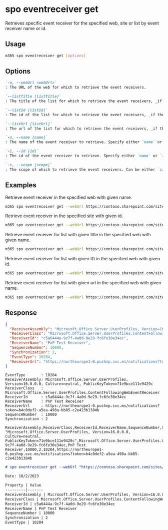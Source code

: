
# spo eventreceiver get

Retrieves specific event receiver for the specified web, site or list by event receiver name or id.

## Usage

```sh
m365 spo eventreceiver get [options]
```

## Options

```md definition-list
`-u, --webUrl <webUrl>`
: The URL of the web for which to retrieve the event receivers.

`--listTitle [listTitle]`
: The title of the list for which to retrieve the event receivers, _if the event receivers should be retrieved from a list_. Specify either `listTitle`, `listId` or `listUrl`.

`--listId [listId]`
: The id of the list for which to retrieve the event receivers, _if the event receivers should be retrieved from a list_. Specify either `listTitle`, `listId` or `listUrl`.

`--listUrl [listUrl]`
: The url of the list for which to retrieve the event receivers, _if the event receivers should be retrieved from a list_. Specify either `listTitle`, `listId` or `listUrl`.

`-n, --name [name]`
: The name of the event receiver to retrieve. Specify either `name` or `id` but not both.

`-i, --id [id]`
: The id of the event receiver to retrieve. Specify either `name` or `id` but not both.

`-s, --scope [scope]`
: The scope of which to retrieve the event receivers. Can be either `site` or `web`. Defaults to `web`. Only applicable when not specifying any of the list properties.
```

<Global />

## Examples

Retrieve event receiver in the specified web with given name.

```sh
m365 spo eventreceiver get --webUrl https://contoso.sharepoint.com/sites/contoso-sales --name 'PnP Test Receiver'
```

Retrieve event receiver in the specified site with given id.

```sh
m365 spo eventreceiver get --webUrl https://contoso.sharepoint.com/sites/contoso-sales --scope site --id c5a6444a-9c7f-4a0d-9e29-fc6fe30e34ec
```

Retrieve event receiver for list with given title in the specified web with given name.

```sh
m365 spo eventreceiver get --webUrl https://contoso.sharepoint.com/sites/contoso-sales --listTitle Events --name 'PnP Test Receiver'
```

Retrieve event receiver for list with given ID in the specified web with given id.

```sh
m365 spo eventreceiver get --webUrl https://contoso.sharepoint.com/sites/contoso-sales --listId '202b8199-b9de-43fd-9737-7f213f51c991' --id c5a6444a-9c7f-4a0d-9e29-fc6fe30e34ec
```

Retrieve event receiver for list with given url in the specified web with given name.

```sh
m365 spo eventreceiver get --webUrl https://contoso.sharepoint.com/sites/contoso-sales --listUrl '/sites/contoso-sales/lists/Events' --name 'PnP Test Receiver'
```

## Response

<Tabs>
  <TabItem value="JSON">

  ```json
  {
    "ReceiverAssembly": "Microsoft.Office.Server.UserProfiles, Version=16.0.0.0, Culture=neutral, PublicKeyToken=71e9bce111e9429c",
    "ReceiverClass": "Microsoft.Office.Server.UserProfiles.ContentFollowingWebEventReceiver",
    "ReceiverId": "c5a6444a-9c7f-4a0d-9e29-fc6fe30e34ec",
    "ReceiverName": "PnP Test Receiver",
    "SequenceNumber": 10000,
    "Synchronization": 2,
    "EventType": 10204,
    "ReceiverUrl": "https://northeurope1-0.pushnp.svc.ms/notifications?token=b4c0def2-a5ea-490a-bb85-c2e423b1384b"
  }
  ```

  </TabItem>
  <TabItem value="Text">

  ```text
  EventType       : 10204
  ReceiverAssembly: Microsoft.Office.Server.UserProfiles, Version=16.0.0.0, Culture=neutral, PublicKeyToken=71e9bce111e9429c
  ReceiverClass   : Microsoft.Office.Server.UserProfiles.ContentFollowingWebEventReceiver
  ReceiverId      : c5a6444a-9c7f-4a0d-9e29-fc6fe30e34ec
  ReceiverName    : PnP Test Receiver
  ReceiverUrl     : https://northeurope1-0.pushnp.svc.ms/notifications?token=b4c0def2-a5ea-490a-bb85-c2e423b1384b
  SequenceNumber  : 10000
  Synchronization : 2
  ```

  </TabItem>
  <TabItem value="CSV">

  ```csv
  ReceiverAssembly,ReceiverClass,ReceiverId,ReceiverName,SequenceNumber,Synchronization,EventType,ReceiverUrl
  "Microsoft.Office.Server.UserProfiles, Version=16.0.0.0, Culture=neutral, PublicKeyToken=71e9bce111e9429c",Microsoft.Office.Server.UserProfiles.ContentFollowingWebEventReceiver,c5a6444a-9c7f-4a0d-9e29-fc6fe30e34ec,PnP Test Receiver,10000,2,10204,https://northeurope1-0.pushnp.svc.ms/notifications?token=b4c0def2-a5ea-490a-bb85-c2e423b1384b
  ```

  </TabItem>
  <TabItem value="Markdown">

  ```md
  # spo eventreceiver get --webUrl "https://contoso.sharepoint.com/sites/contoso-sales" --id "c5a6444a-9c7f-4a0d-9e29-fc6fe30e34ec"

  Date: 10/2/2023

  Property | Value
  ---------|-------
  ReceiverAssembly | Microsoft.Office.Server.UserProfiles, Version=16.0.0.0, Culture=neutral, PublicKeyToken=71e9bce111e9429c
  ReceiverClass | Microsoft.Office.Server.UserProfiles.ContentFollowingWebEventReceiver
  ReceiverId | c5a6444a-9c7f-4a0d-9e29-fc6fe30e34ec
  ReceiverName | PnP Test Receiver
  SequenceNumber | 10000
  Synchronization | 2
  EventType | 10204
  ```

  </TabItem>
</Tabs>
